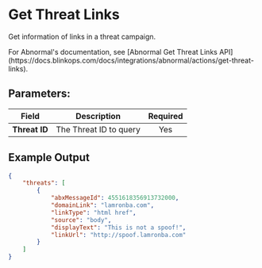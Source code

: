 
# Get Threat Links

Get information of links in a threat campaign.

<Callout type="info">
	For Abnormal's documentation, see [Abnormal Get Threat Links API](https://docs.blinkops.com/docs/integrations/abnormal/actions/get-threat-links).
</Callout>

## Parameters:

| Field            | Description                 | Required |
| ---------------- | --------------------------- | :------: |
| **Threat ID**    | The Threat ID to query      |   Yes    |

## Example Output

```json
{
    "threats": [
        {
            "abxMessageId": 4551618356913732000,
            "domainLink": "lamronba.com",
            "linkType": "html href",
            "source": "body",
            "displayText": "This is not a spoof!",
            "linkUrl": "http://spoof.lamronba.com"
        }
    ]
}

